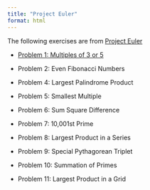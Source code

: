 ```yaml
---
title: "Project Euler"
format: html
---
```


The following exercises are from [Project Euler](https://projecteuler.net/about)

- [Problem 1: Multiples of 3 or 5](https://dejesusalcala.github.io/project_euler_1/)

- Problem 2: Even Fibonacci Numbers 

- Problem 4: Largest Palindrome Product 

- Problem 5: Smallest Multiple 

- Problem 6: Sum Square Difference 

- Problem 7: 10,001st Prime 

- Problem 8: Largest Product in a Series 

- Problem 9: Special Pythagorean Triplet 

- Problem 10: Summation of Primes 

- Problem 11: Largest Product in a Grid 